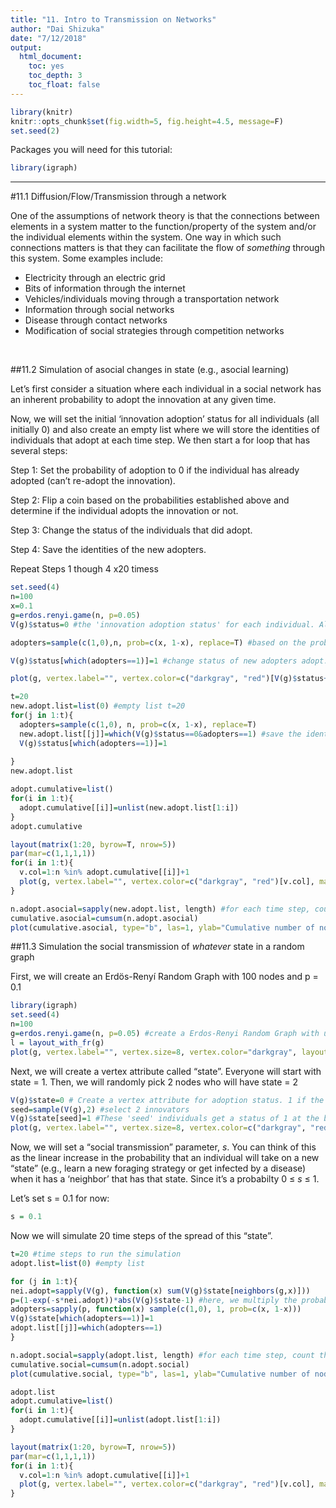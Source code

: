 ```yaml
---
title: "11. Intro to Transmission on Networks"
author: "Dai Shizuka"
date: "7/12/2018"
output: 
  html_document:
    toc: yes
    toc_depth: 3
    toc_float: false
---
```


```r
library(knitr)
knitr::opts_chunk$set(fig.width=5, fig.height=4.5, message=F) 
set.seed(2)
```


Packages you will need for this tutorial:
```r
library(igraph)
```

-----

#11.1 Diffusion/Flow/Transmission through a network

One of the assumptions of network theory is that the connections between elements in a system matter to the function/property of the system and/or the individual elements within the system. One way in which such connections matters is that they can facilitate the flow of *something* through this system. Some examples include:

* Electricity through an electric grid
* Bits of information through the internet
* Vehicles/individuals moving through a transportation network
* Information through social networks
* Disease through contact networks
* Modification of social strategies through competition networks

<br>

##11.2 Simulation of asocial changes in state (e.g., asocial learning)

Let’s first consider a situation where each individual in a social network has an inherent probability to adopt the innovation at any given time.


Now, we will set the initial ‘innovation adoption’ status for all individuals (all initially 0) and also create an empty list where we will store the identities of individuals that adopt at each time step. We then start a for loop that has several steps:

Step 1: Set the probability of adoption to 0 if the individual has already adopted (can’t re-adopt the innovation).

Step 2: Flip a coin based on the probabilities established above and determine if the individual adopts the innovation or not.

Step 3: Change the status of the individuals that did adopt.

Step 4: Save the identities of the new adopters.

Repeat Steps 1 though 4 x20 timess

```r
set.seed(4)
n=100
x=0.1
g=erdos.renyi.game(n, p=0.05)
V(g)$status=0 #the 'innovation adoption status' for each individual. All initially 0.

adopters=sample(c(1,0),n, prob=c(x, 1-x), replace=T) #based on the probabilities, flip a coin and determine if the individual adopted or not.

V(g)$status[which(adopters==1)]=1 #change status of new adopters adopt.list[[j]]=which(adopters==1) #save the identities of adopters for that time step

plot(g, vertex.label="", vertex.color=c("darkgray", "red")[V(g)$status+1], vertex.size=8)
```

```r
t=20
new.adopt.list=list(0) #empty list t=20
for(j in 1:t){
  adopters=sample(c(1,0), n, prob=c(x, 1-x), replace=T)
  new.adopt.list[[j]]=which(V(g)$status==0&adopters==1) #save the identities of adopters for that timestep
  V(g)$status[which(adopters==1)]=1
  
}
new.adopt.list
```

```r
adopt.cumulative=list()
for(i in 1:t){
  adopt.cumulative[[i]]=unlist(new.adopt.list[1:i])
}
adopt.cumulative
```

```r
layout(matrix(1:20, byrow=T, nrow=5))
par(mar=c(1,1,1,1))
for(i in 1:t){
  v.col=1:n %in% adopt.cumulative[[i]]+1
  plot(g, vertex.label="", vertex.color=c("darkgray", "red")[v.col], main=paste("Time",i))
}
```

```r
n.adopt.asocial=sapply(new.adopt.list, length) #for each time step, count the number of adopters.
cumulative.asocial=cumsum(n.adopt.asocial)
plot(cumulative.asocial, type="b", las=1, ylab="Cumulative number of nodes adopted", xlab="Time")
```

##11.3 Simulation the social transmission of *whatever* state in a random graph

First, we will create an Erdös-Renyí Random Graph with 100 nodes and p = 0.1
```r
library(igraph)
set.seed(4)
n=100
g=erdos.renyi.game(n, p=0.05) #create a Erdos-Renyi Random Graph with uniform edge probability = 0.1
l = layout_with_fr(g)
plot(g, vertex.label="", vertex.size=8, vertex.color="darkgray", layout=l)
```

Next, we will create a vertex attribute called "state". Everyone will start with state = 1. Then, we will randomly pick 2 nodes who will have state = 2
```r
V(g)$state=0 # Create a vertex attribute for adoption status. 1 if the node has adopted the innovation. 0 if not.
seed=sample(V(g),2) #select 2 innovators
V(g)$state[seed]=1 #These 'seed' individuals get a status of 1 at the beginning.
plot(g, vertex.label="", vertex.size=8, vertex.color=c("darkgray", "red")[V(g)$state+1], layout=l)
```

Now, we will set a "social transmission" parameter, $s$.
You can think of this as the linear increase in the probability that an individual will take on a new "state" (e.g., learn a new foraging strategy or get infected by a disease) when it has a 'neighbor' that has that state. Since it's a probabilty 0 ≤ $s$ ≤ 1.

Let's set s = 0.1 for now:

```r
s = 0.1
```

Now we will simulate 20 time steps of the spread of this "state".

```r
t=20 #time steps to run the simulation
adopt.list=list(0) #empty list 

for (j in 1:t){
nei.adopt=sapply(V(g), function(x) sum(V(g)$state[neighbors(g,x)]))
p=(1-exp(-s*nei.adopt))*abs(V(g)$state-1) #here, we multiply the probabilities by 0 if node is already adopted, and 1 if not yet adopted
adopters=sapply(p, function(x) sample(c(1,0), 1, prob=c(x, 1-x)))
V(g)$state[which(adopters==1)]=1
adopt.list[[j]]=which(adopters==1)
}
```

```r
n.adopt.social=sapply(adopt.list, length) #for each time step, count the number of adopters.
cumulative.social=cumsum(n.adopt.social)
plot(cumulative.social, type="b", las=1, ylab="Cumulative number of nodes adopted", xlab="Time")
```

```r
adopt.list
adopt.cumulative=list()
for(i in 1:t){
  adopt.cumulative[[i]]=unlist(adopt.list[1:i])
}

```


```r
layout(matrix(1:20, byrow=T, nrow=5))
par(mar=c(1,1,1,1))
for(i in 1:t){
  v.col=1:n %in% adopt.cumulative[[i]]+1
  plot(g, vertex.label="", vertex.color=c("darkgray", "red")[v.col], main=paste("Time",i))
}
```


